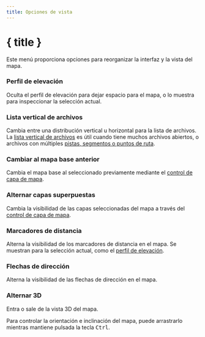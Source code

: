 ```yaml
---
title: Opciones de vista
---
```


<script lang="ts">
</script>

# { title }

Este menú proporciona opciones para reorganizar la interfaz y la vista del mapa.

### <MountainSnow size="16" class="inline-block" style="margin-bottom: 2px" /> Perfil de elevación

Oculta el perfil de elevación para dejar espacio para el mapa, o lo muestra para inspeccionar la selección actual.

### <GalleryVertical size="16" class="inline-block" style="margin-bottom: 2px" /> Lista vertical de archivos

Cambia entre una distribución vertical u horizontal para la lista de archivos.
La [lista vertical de archivos](../files-and-stats) es útil cuando tiene muchos archivos abiertos, o archivos con múltiples [pistas, segmentos o puntos de ruta](../gpx).

### <Map size="16" class="inline-block" style="margin-bottom: 2px" /> Cambiar al mapa base anterior

Cambia el mapa base al seleccionado previamente mediante el [control de capa de mapa](../map-controls).

### <Layers2 size="16" class="inline-block" style="margin-bottom: 2px" /> Alternar capas superpuestas

Cambia la visibilidad de las capas seleccionadas del mapa a través del [control de capa de mapa](../map-controls).

### <Coins size="16" class="inline-block" style="margin-bottom: 2px" /> Marcadores de distancia

Alterna la visibilidad de los marcadores de distancia en el mapa.
Se muestran para la selección actual, como el [perfil de elevación](../files-and-stats).

### <Milestone size="16" class="inline-block" style="margin-bottom: 2px" /> Flechas de dirección

Alterna la visibilidad de las flechas de dirección en el mapa.

### <Box size="16" class="inline-block" style="margin-bottom: 2px" /> Alternar 3D

Entra o sale de la vista 3D del mapa.

<DocsNote>

Para controlar la orientación e inclinación del mapa, puede arrastrarlo mientras mantiene pulsada la tecla <kbd>Ctrl</kbd>.

</DocsNote>
